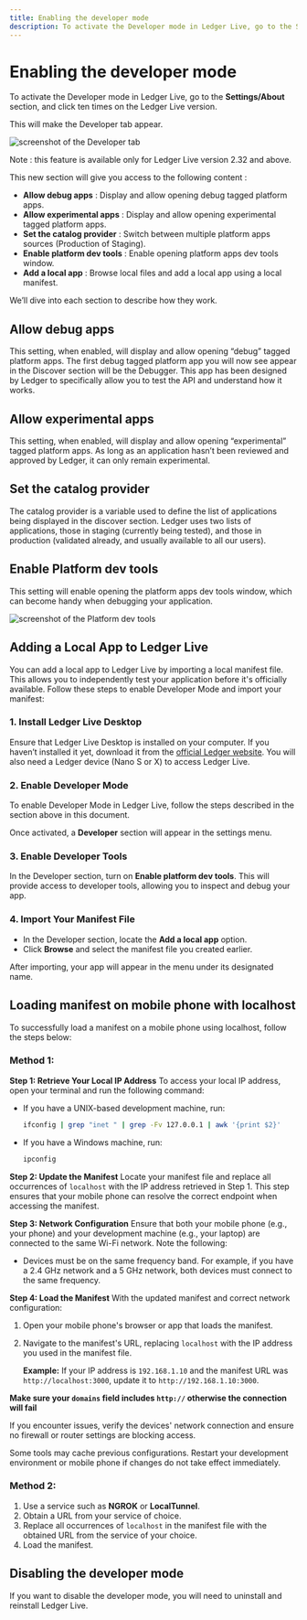 ```yaml
---
title: Enabling the developer mode
description: To activate the Developer mode in Ledger Live, go to the Settings/About section, and click ten times on the Ledger Live version.
---
```


# Enabling the developer mode

To activate the Developer mode in Ledger Live, go to the **Settings/About** section, and click ten times on the Ledger Live version.

This will make the Developer tab appear.

![screenshot of the Developer tab](/discover/developer_mode_tab.png "Developer tab")

Note : this feature is available only for Ledger Live version 2.32 and above.

This new section will give you access to the following content :

- **Allow debug apps** : Display and allow opening debug tagged platform apps.
- **Allow experimental apps** : Display and allow opening experimental tagged platform apps.
- **Set the catalog provider** : Switch between multiple platform apps sources (Production of Staging).
- **Enable platform dev tools** : Enable opening platform apps dev tools window.
- **Add a local app** : Browse local files and add a local app using a local manifest.

We’ll dive into each section to describe how they work.

## Allow debug apps

This setting, when enabled, will display and allow opening “debug” tagged platform apps.
The first debug tagged platform app you will now see appear in the Discover section will be the Debugger. This app has been designed by Ledger to specifically allow you to test the API and understand how it works.

## Allow experimental apps

This setting, when enabled, will display and allow opening “experimental” tagged platform apps.
As long as an application hasn’t been reviewed and approved by Ledger, it can only remain experimental.

## Set the catalog provider

The catalog provider is a variable used to define the list of applications being displayed in the discover section. Ledger uses two lists of applications, those in staging (currently being tested), and those in production (validated already, and usually available to all our users).

## Enable Platform dev tools

This setting will enable opening the platform apps dev tools window, which can become handy when debugging your application.

![screenshot of the Platform dev tools](/discover/platform_dev_tools.png "Developer tools window")

## Adding a Local App to Ledger Live

You can add a local app to Ledger Live by importing a local manifest file. This allows you to independently test your application before it's officially available. Follow these steps to enable Developer Mode and import your manifest:

### 1. Install Ledger Live Desktop

Ensure that Ledger Live Desktop is installed on your computer. If you haven’t installed it yet, download it from the [official Ledger website](https://www.ledger.com/ledger-live). You will also need a Ledger device (Nano S or X) to access Ledger Live.

### 2. Enable Developer Mode

To enable Developer Mode in Ledger Live, follow the steps described in the section above in this document.

Once activated, a **Developer** section will appear in the settings menu.

### 3. Enable Developer Tools

In the Developer section, turn on **Enable platform dev tools**. This will provide access to developer tools, allowing you to inspect and debug your app.

### 4. Import Your Manifest File

- In the Developer section, locate the **Add a local app** option.
- Click **Browse** and select the manifest file you created earlier.

After importing, your app will appear in the menu under its designated name.

## Loading manifest on mobile phone with localhost

To successfully load a manifest on a mobile phone using localhost, follow the steps below:

### Method 1:

**Step 1: Retrieve Your Local IP Address**
To access your local IP address, open your terminal and run the following command:

- If you have a UNIX-based development machine, run:
  ```sh
  ifconfig | grep "inet " | grep -Fv 127.0.0.1 | awk '{print $2}'
  ```
- If you have a Windows machine, run:
  ```sh
  ipconfig
  ```

**Step 2: Update the Manifest**
Locate your manifest file and replace all occurrences of `localhost` with the IP address retrieved in Step 1. This step ensures that your mobile phone can resolve the correct endpoint when accessing the manifest.

**Step 3: Network Configuration**
Ensure that both your mobile phone (e.g., your phone) and your development machine (e.g., your laptop) are connected to the same Wi-Fi network. Note the following:

- Devices must be on the same frequency band. For example, if you have a 2.4 GHz network and a 5 GHz network, both devices must connect to the same frequency.

**Step 4: Load the Manifest**
With the updated manifest and correct network configuration:

1. Open your mobile phone's browser or app that loads the manifest.
2. Navigate to the manifest's URL, replacing `localhost` with the IP address you used in the manifest file.

   **Example:** If your IP address is `192.168.1.10` and the manifest URL was `http://localhost:3000`, update it to `http://192.168.1.10:3000`.
   
  **Make sure your `domains` field includes `http://` otherwise the connection will fail**

If you encounter issues, verify the devices' network connection and ensure no firewall or router settings are blocking access.

Some tools may cache previous configurations. Restart your development environment or mobile phone if changes do not take effect immediately.

### Method 2:

1. Use a service such as **NGROK** or **LocalTunnel**.
2. Obtain a URL from your service of choice.
3. Replace all occurrences of `localhost` in the manifest file with the obtained URL from the service of your choice.
4. Load the manifest.

## Disabling the developer mode

If you want to disable the developer mode, you will need to uninstall and reinstall Ledger Live.
